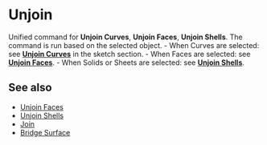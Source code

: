 
# Unjoin

<Reference shortcut="Alt + J" command="Unjoin" button="" />

Unified command for **Unjoin Curves**, **Unjoin Faces**, **Unjoin Shells**. The command is run based on the selected object.
    - When Curves are selected: see [**Unjoin Curves**](../sketch/unjoin-curve) in the sketch section.
    - When Faces are selected: see [**Unjoin Faces**](./unjoin-faces).
    - When Solids or Sheets are selected: see [**Unjoin Shells**](./unjoin-shells).

## See also
- [Unjoin Faces](./unjoin-faces)
- [Unjoin Shells](./unjoin-shells)
- [Join](./join)
- [Bridge Surface](./bridge-surface)